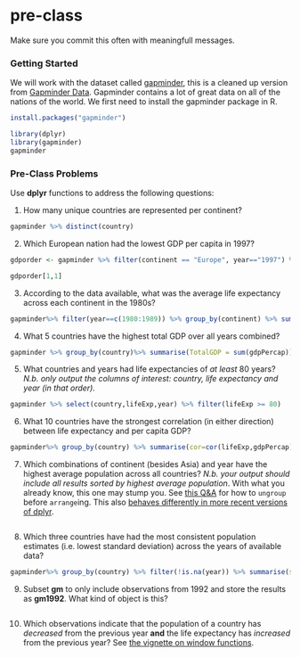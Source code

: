 # pre-class


Make sure you commit this often with meaningfull messages. 


### Getting Started


We will work with the dataset called [gapminder](https://github.com/jennybc/gapminder), this is a cleaned up version from [Gapminder Data](http://www.gapminder.org/data/). Gapminder contains a lot of great data on all of the nations of the world. We first need to install the gapminder package in R. 

```{r}
install.packages("gapminder")
```



```{r}
library(dplyr)
library(gapminder)
gapminder
```



### Pre-Class Problems

Use **dplyr** functions to address the following questions:

1. How many unique countries are represented per continent?

```{r}
gapminder %>% distinct(country)

```
2. Which European nation had the lowest GDP per capita in 1997? 

```{r}
gdporder <- gapminder %>% filter(continent == "Europe", year=="1997") %>% arrange(gdpPercap)

gdporder[1,1]

```

3. According to the data available, what was the average life expectancy across each continent in the 1980s?
```{r}
gapminder%>% filter(year==c(1980:1989)) %>% group_by(continent) %>% summarise(Avg_LifeExp= mean(lifeExp)) 

```

4. What 5 countries have the highest total GDP over all years combined?

```{r}
gapminder %>% group_by(country)%>% summarise(TotalGDP = sum(gdpPercap))%>% arrange(desc(TotalGDP)) %>% head(5)


```

5. What countries and years had life expectancies of _at least_ 80 years? _N.b. only output the columns of interest: country, life expectancy and year (in that order)._

```{r}
gapminder %>% select(country,lifeExp,year) %>% filter(lifeExp >= 80)
```

6. What 10 countries have the strongest correlation (in either direction) between life expectancy and per capita GDP?

```{r}
gapminder%>% group_by(country) %>% summarise(cor=cor(lifeExp,gdpPercap))%>% head(10)
```
7. Which combinations of continent (besides Asia) and year have the highest average population across all countries? _N.b. your output should include all results sorted by highest average population_. With what you already know, this one may stump you. See [this Q&A](http://stackoverflow.com/q/27207963/654296) for how to `ungroup` before `arrange`ing. This also [behaves differently in more recent versions of dplyr](https://github.com/hadley/dplyr/releases/tag/v0.5.0).

```{r}

```
8. Which three countries have had the most consistent population estimates (i.e. lowest standard deviation) across the years of available data? 
```{r}
gapminder%>% group_by(country) %>% filter(!is.na(year)) %>% summarise(sd=sd(pop))%>% arrange(sd)%>%head(3)
```
9. Subset **gm** to only include observations from 1992 and store the results as **gm1992**. What kind of object is this?
```{r}

```
10. Which observations indicate that the population of a country has *decreased* from the previous year **and** the life expectancy has *increased* from the previous year? See [the vignette on window functions](https://cran.r-project.org/web/packages/dplyr/vignettes/window-functions.html).

```{r}
```
